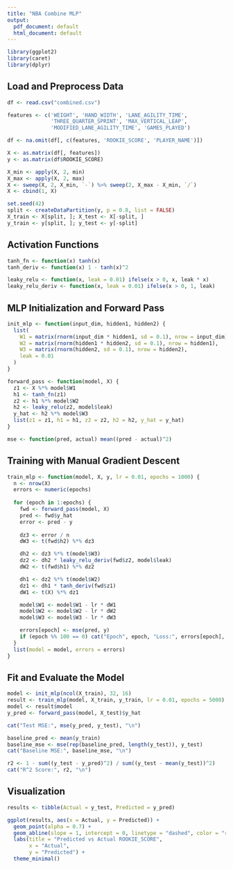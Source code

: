 ```yaml
---
title: "NBA Combine MLP"
output:
  pdf_document: default
  html_document: default
---
```


```r
library(ggplot2)
library(caret)
library(dplyr)
```

## Load and Preprocess Data
```r
df <- read.csv("combined.csv")

features <- c('WEIGHT', 'HAND_WIDTH', 'LANE_AGILITY_TIME',
              'THREE_QUARTER_SPRINT', 'MAX_VERTICAL_LEAP',
              'MODIFIED_LANE_AGILITY_TIME', 'GAMES_PLAYED')

df <- na.omit(df[, c(features, 'ROOKIE_SCORE', 'PLAYER_NAME')])

X <- as.matrix(df[, features])
y <- as.matrix(df$ROOKIE_SCORE)

X_min <- apply(X, 2, min)
X_max <- apply(X, 2, max)
X <- sweep(X, 2, X_min, `-`) %>% sweep(2, X_max - X_min, `/`)
X <- cbind(1, X)

set.seed(42)
split <- createDataPartition(y, p = 0.8, list = FALSE)
X_train <- X[split, ]; X_test <- X[-split, ]
y_train <- y[split, ]; y_test <- y[-split]
```

## Activation Functions
```r
tanh_fn <- function(x) tanh(x)
tanh_deriv <- function(x) 1 - tanh(x)^2

leaky_relu <- function(x, leak = 0.01) ifelse(x > 0, x, leak * x)
leaky_relu_deriv <- function(x, leak = 0.01) ifelse(x > 0, 1, leak)
```

## MLP Initialization and Forward Pass
```r
init_mlp <- function(input_dim, hidden1, hidden2) {
  list(
    W1 = matrix(rnorm(input_dim * hidden1, sd = 0.1), nrow = input_dim),
    W2 = matrix(rnorm(hidden1 * hidden2, sd = 0.1), nrow = hidden1),
    W3 = matrix(rnorm(hidden2, sd = 0.1), nrow = hidden2),
    leak = 0.01
  )
}

forward_pass <- function(model, X) {
  z1 <- X %*% model$W1
  h1 <- tanh_fn(z1)
  z2 <- h1 %*% model$W2
  h2 <- leaky_relu(z2, model$leak)
  y_hat <- h2 %*% model$W3
  list(z1 = z1, h1 = h1, z2 = z2, h2 = h2, y_hat = y_hat)
}

mse <- function(pred, actual) mean((pred - actual)^2)
```

## Training with Manual Gradient Descent
```r
train_mlp <- function(model, X, y, lr = 0.01, epochs = 1000) {
  n <- nrow(X)
  errors <- numeric(epochs)
  
  for (epoch in 1:epochs) {
    fwd <- forward_pass(model, X)
    pred <- fwd$y_hat
    error <- pred - y
    
    dz3 <- error / n
    dW3 <- t(fwd$h2) %*% dz3

    dh2 <- dz3 %*% t(model$W3)
    dz2 <- dh2 * leaky_relu_deriv(fwd$z2, model$leak)
    dW2 <- t(fwd$h1) %*% dz2

    dh1 <- dz2 %*% t(model$W2)
    dz1 <- dh1 * tanh_deriv(fwd$z1)
    dW1 <- t(X) %*% dz1

    model$W1 <- model$W1 - lr * dW1
    model$W2 <- model$W2 - lr * dW2
    model$W3 <- model$W3 - lr * dW3

    errors[epoch] <- mse(pred, y)
    if (epoch %% 100 == 0) cat("Epoch", epoch, "Loss:", errors[epoch], "\n")
  }
  list(model = model, errors = errors)
}
```

## Fit and Evaluate the Model
```r
model <- init_mlp(ncol(X_train), 32, 16)
result <- train_mlp(model, X_train, y_train, lr = 0.01, epochs = 5000)
model <- result$model
y_pred <- forward_pass(model, X_test)$y_hat

cat("Test MSE:", mse(y_pred, y_test), "\n")

baseline_pred <- mean(y_train)
baseline_mse <- mse(rep(baseline_pred, length(y_test)), y_test)
cat("Baseline MSE:", baseline_mse, "\n")

r2 <- 1 - sum((y_test - y_pred)^2) / sum((y_test - mean(y_test))^2)
cat("R^2 Score:", r2, "\n")
```

## Visualization
```r
results <- tibble(Actual = y_test, Predicted = y_pred)

ggplot(results, aes(x = Actual, y = Predicted)) +
  geom_point(alpha = 0.7) +
  geom_abline(slope = 1, intercept = 0, linetype = "dashed", color = "red") +
  labs(title = "Predicted vs Actual ROOKIE_SCORE",
       x = "Actual",
       y = "Predicted") +
  theme_minimal()
```
